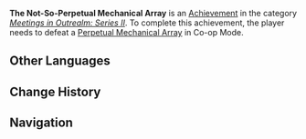 {{Achievement Infobox
|title        = 
|id           = 86020
|order id     = 9020
|category     = Meetings in Outrealm: Series II
|description  = Defeat a [[Perpetual Mechanical Array]] in Co-Op Mode.
|requirements = 
|primogems    = 10
|tracking     = 
|topic        = Perpetual Mechanical Array; Co-Op Mode
}}
'''The Not-So-Perpetual Mechanical Array''' is an [[Achievement]] in the category ''[[Meetings in Outrealm: Series II]]''. To complete this achievement, the player needs to defeat a [[Perpetual Mechanical Array]] in Co-op Mode.
<!--
==Trivia==

==Video Guides==
{{EVT
|video1   = 
|caption1 = 
}}
-->
==Other Languages==
{{Other Languages|default_hidden=1
|en      = The Not-So-Perpetual Mechanical Array
|zhs     = 「机关阵列没有永恒」
|zhs_rm  = "Jīguānzhènliè Méi​yǒu Héngcháng"
|zht     = 「機關陣列沒有永恒」
|zht_rm  = "Jīguānzhènliè Méi​yǒu Héngcháng"
|ja      = 「からくりに恒常はない」
|ja_rm   = "Karakuri ni Koujou wa Nai"
|ko      = 「영원한 장치 진영 따윈 없어」
|ko_rm   = "Yeong'wonhan Jangchi Jinyeong Ttawin Eopsseo"
|es      = Ni tan eterna...
|fr      = Pas si perpétuelle que ça...
|ru      = Конечный механический массив
|th      = "เครื่องจักรนั้นไม่มีความยั่งยืน"
|th_rm   = 
|vi      = Mô hình động cơ không vĩnh cửu
|de      = „Die nicht-so-immerwährende Anordnung der Vorrichtungen“
|id      = Mesin Abadi yang Tidak Begitu Abadi
|pt      = A Formação Mecânica Não Muito Perpétua
}}

==Change History==
{{Change History|2.0}}
<!--
==References==
{{Reflist}}
-->
==Navigation==
{{Achievement Navbox|Meetings in Outrealm: Series II}}